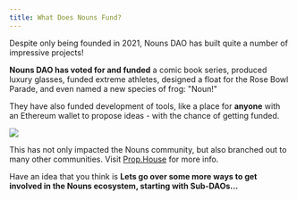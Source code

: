 ```yaml
---
title: What Does Nouns Fund?
---
```


Despite only being founded in 2021, Nouns DAO has built quite a number of impressive projects!

<YouTube youTubeId="https://www.youtube.com/watch?v=RnDg0wdwkF8" aspectRatio="16:9" />

**Nouns DAO has voted for and funded** a comic book series, produced luxury glasses, funded extreme athletes, designed a float for the Rose Bowl Parade, and even named a new species of frog: "Noun!"&#x20;

They have also funded development of tools, like <Nutshell children="Prop House," glossaryEntry="content/glossary/prop_house.mdx" /> a place for **anyone** with an Ethereum wallet to propose ideas - with the chance of getting funded.

![](/assets/prop-house-screen-grab.png)

This has not only impacted the Nouns community, but also branched out to many other communities. Visit [Prop.House](http://www.prop.house) for more info.

Have an idea that you think is <Nutshell children="Nounish?" glossaryEntry="content/glossary/Nounish.mdx" /> **Lets go over some more ways to get involved in the Nouns ecosystem, starting with Sub-DAOs...**
